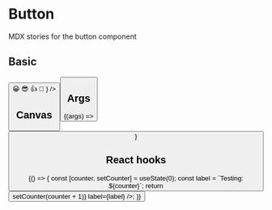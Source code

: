 
<Meta title="Example/ButtonMdx" component={Button} />

# Button

MDX stories for the button component

## Basic

<Story name="Basic">
  <Button
    onClick={action('clicked')}
    label={
      <span role="img" aria-label="so cool">
        😀 😎 👍 💯
      </span>
    }
  />
</Story>

## Canvas

<Canvas>
  <Story name="With Canvas">
    <Button onClick={action('clicked')} label="Hello Button" />
  </Story>
</Canvas>

## Args

<Canvas>
  <Story name="With Args" args={{ label: 'Hello args' }}>
    {(args) => <Button {...args} />}
  </Story>
</Canvas>

<ArgsTable story="With Args" />

## React hooks

<Canvas>
  <Story name="With Hooks">
    {() => {
      const [counter, setCounter] = useState(0);
      const label = `Testing: ${counter}`;
      return <Button onClick={() => setCounter(counter + 1)} label={label} />;
    }}
  </Story>
</Canvas>
